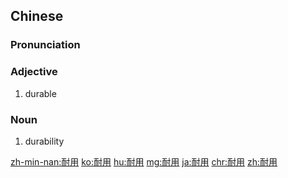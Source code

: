 ==Chinese==
{{zh-forms}}

===Pronunciation===
{{zh-pron
|m=nàiyòng
|mn=nāi-iōng/nāi-ēng
|ma=Zh-nàiyòng.ogg
|cat=a,n
}}

===Adjective===
{{zh-adj}}

# {{lb|zh|Elementary Mandarin}} durable

===Noun===
{{zh-noun}}

# durability

[[zh-min-nan:耐用]]
[[ko:耐用]]
[[hu:耐用]]
[[mg:耐用]]
[[ja:耐用]]
[[chr:耐用]]
[[zh:耐用]]